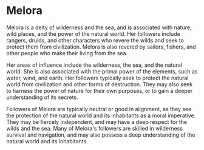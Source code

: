 # Melora

Melora is a deity of wilderness and the sea, and is associated with nature, wild
places, and the power of the natural world. Her followers include rangers,
druids, and other characters who revere the wilds and seek to protect them from
civilization. Melora is also revered by sailors, fishers, and other people who
make their living from the sea.

Her areas of influence include the wilderness, the sea, and the natural world.
She is also associated with the primal power of the elements, such as water,
wind, and earth. Her followers typically seek to protect the natural world from
civilization and other forms of destruction. They may also seek to harness the
power of nature for their own purposes, or to gain a deeper understanding of its
secrets.

Followers of Melora are typically neutral or good in alignment, as they see the
protection of the natural world and its inhabitants as a moral imperative. They
may be fiercely independent, and may have a deep respect for the wilds and the
sea. Many of Melora's followers are skilled in wilderness survival and
navigation, and may also possess a deep understanding of the natural world and
its inhabitants.
